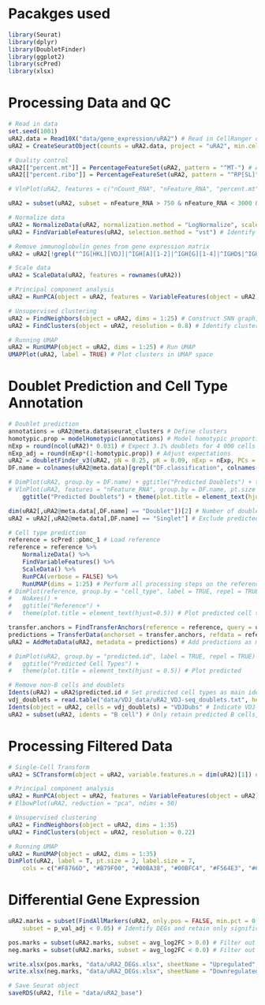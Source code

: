 # Pacakges used
```r
library(Seurat)
library(dplyr)
library(DoubletFinder)
library(ggplot2)
library(scPred)
library(xlsx)
```

# Processing Data and QC
```r
# Read in data
set.seed(1001)
uRA2.data = Read10X("data/gene_expression/uRA2") # Read in CellRanger output files
uRA2 = CreateSeuratObject(counts = uRA2.data, project = "uRA2", min.cells = 3, min.features = 200) # Create Seurat object

# Quality control
uRA2[["percent.mt"]] = PercentageFeatureSet(uRA2, pattern = "^MT-") # Add % mitochondrial genes expressed as metadata
uRA2[["percent.ribo"]] = PercentageFeatureSet(uRA2, pattern = "^RP[SL]") # Add % ribosomal genes expressed as metadata

# VlnPlot(uRA2, features = c("nCount_RNA", "nFeature_RNA", "percent.mt", "percent.ribo"), ncol = 2) # Plot relevant quality control metrics

uRA2 = subset(uRA2, subset = nFeature_RNA > 750 & nFeature_RNA < 3000 & percent.mt < 10 & percent.ribo >5) # Filter cells

# Normalize data
uRA2 = NormalizeData(uRA2, normalization.method = "LogNormalize", scale.factor = 10000) # Log-normalize the data
uRA2 = FindVariableFeatures(uRA2, selection.method = "vst") # Identify highly variable genes

# Remove immunoglobulin genes from gene expression matrix
uRA2 = uRA2[!grepl("^IG[HKL][VDJ]|^IGH[A][1-2]|^IGH[G][1-4]|^IGHD$|^IGHM$|^IGHE$|^IGKC$|^IGLC[1-7]|^AC233755.1$", rownames(uRA2)),] # See Sundell et al. (2022) for details. 

# Scale data
uRA2 = ScaleData(uRA2, features = rownames(uRA2))

# Principal component analysis
uRA2 = RunPCA(object = uRA2, features = VariableFeatures(object = uRA2))

# Unsupervised clustering
uRA2 = FindNeighbors(object = uRA2, dims = 1:25) # Construct SNN graph, using 25 PCs
uRA2 = FindClusters(object = uRA2, resolution = 0.8) # Identify clusters

# Running UMAP
uRA2 = RunUMAP(object = uRA2, dims = 1:25) # Run UMAP
UMAPPlot(uRA2, label = TRUE) # Plot clusters in UMAP space
```

# Doublet Prediction and Cell Type Annotation
```r
# Doublet prediction
annotations = uRA2@meta.data$seurat_clusters # Define clusters
homotypic.prop = modelHomotypic(annotations) # Model homotypic proportions
nExp = round(ncol(uRA2)* 0.031) # Expect 3.1% doublets for 4 000 cells
nExp_adj = round(nExp*(1-homotypic.prop)) # Adjust expectations
uRA2 = doubletFinder_v3(uRA2, pN = 0.25, pK = 0.09, nExp = nExp, PCs = 1:25) # Perform doublet prediction
DF.name = colnames(uRA2@meta.data)[grepl("DF.classification", colnames(uRA2@meta.data))]

# DimPlot(uRA2, group.by = DF.name) + ggtitle("Predicted Doublets") + theme(plot.title = element_text(hjust = 0.5)) # Plot predicted doublets
# VlnPlot(uRA2, features = "nFeature_RNA", group.by = DF.name, pt.size = 0.1) +
	ggtitle("Predicted Doublets") + theme(plot.title = element_text(hjust = 0.5)) # Plot number of detected genes in cells

dim(uRA2[,uRA2@meta.data[,DF.name] == "Doublet"])[2] # Number of doublets detected
uRA2 = uRA2[,uRA2@meta.data[,DF.name] == "Singlet"] # Exclude predicted doublets

# Cell type prediction
reference = scPred::pbmc_1 # Load reference
reference = reference %>% 
	NormalizeData() %>%
	FindVariableFeatures() %>%
	ScaleData() %>%
	RunPCA(verbose = FALSE) %>%
	RunUMAP(dims = 1:25) # Perform all processing steps on the reference data
# DimPlot(reference, group.by = "cell_type", label = TRUE, repel = TRUE) + 
#	NoAxes() + 
#	ggtitle("Reference") + 
#	theme(plot.title = element_text(hjust=0.5)) # Plot predicted cell types in reference in UMAP space

transfer.anchors = FindTransferAnchors(reference = reference, query = uRA2, dims = 1:25) # Identify transfer anchors
predictions = TransferData(anchorset = transfer.anchors, refdata = reference$cell_type, dims = 1:25) # Transfer predictions
uRA2 = AddMetaData(uRA2, metadata = predictions) # Add predictions as metadata

# DimPlot(uRA2, group.by = "predicted.id", label = TRUE, repel = TRUE) +
#	ggtitle("Predicted Cell Types") + 
#	theme(plot.title = element_text(hjust = 0.5)) # Plot predicted 

# Remove non-B cells and doublets
Idents(uRA2) = uRA2$predicted.id # Set predicted cell types as main identities
vdj_doublets = read.table("data/VDJ_data/uRA2_VDJ-seq_doublets.txt", header = FALSE, row.names = NULL) # Read in list of VDJ-seq doublets
Idents(object = uRA2, cells = vdj_doublets) = "VDJDubs" # Indicate VDJ-seq data doublets
uRA2 = subset(uRA2, idents = "B cell") # Only retain predicted B cells, and discard VDJ-seq doublets
```

# Processing Filtered Data
```r
# Single-Cell Transform
uRA2 = SCTransform(object = uRA2, variable.features.n = dim(uRA2)[1]) # Due to high homegenity in the data (all memory B cells), all genes are retained as variable features

# Principal component analysis
uRA2 = RunPCA(object = uRA2, features = VariableFeatures(object = uRA2), assay = "SCT")
# ElbowPlot(uRA2, reduction = "pca", ndims = 50)

# Unsupervised clustering
uRA2 = FindNeighbors(object = uRA2, dims = 1:35)
uRA2 = FindClusters(object = uRA2, resolution = 0.22)

# Running UMAP
uRA2 = RunUMAP(object = uRA2, dims = 1:35)
DimPlot(uRA2, label = T, pt.size = 2, label.size = 7, 
	cols = c("#F8766D", "#B79F00", "#00BA38", "#00BFC4", "#F564E3", "#619CFF"))
```

# Differential Gene Expression
```r
uRA2.marks = subset(FindAllMarkers(uRA2, only.pos = FALSE, min.pct = 0.25),
	subset = p_val_adj < 0.05) # Identify DEGs and retain only significant DEGs 

pos.marks = subset(uRA2.marks, subset = avg_log2FC > 0.0) # Filter out upregulated DEGs
neg.marks = subset(uRA2.marks, subset = avg_log2FC < 0.0) # Filter out downregulated DEGs

write.xlsx(pos.marks, "data/uRA2_DEGs.xlsx", sheetName = "Upregulated", col.names = TRUE, row.names = FALSE)
write.xlsx(neg.marks, "data/uRA2_DEGs.xlsx", sheetName = "Downregulated", col.names = TRUE, row.names = FALSE, append = TRUE)

# Save Seurat object
saveRDS(uRA2, file = "data/uRA2_base")
```
